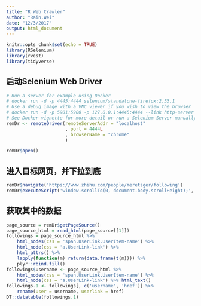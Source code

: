 ```yaml
---
title: "R Web Crawler"
author: "Rain.Wei"
date: "12/3/2017"
output: html_document
---
```


```r
knitr::opts_chunk$set(echo = TRUE) 
library(RSelenium) 
library(rvest) 
library(tidyverse) 
```

## 启动Selenium Web Driver  

```r
# Run a server for example using Docker
# docker run -d -p 4445:4444 selenium/standalone-firefox:2.53.1
# Use a debug image with a VNC viewer if you wish to view the browser
# docker run -d -p 5901:5900 -p 127.0.0.1:4445:4444 --link http-server selenium/standalone-firefox-debug:2.53.1
# See Docker vignette for more detail or run a Selenium Server manually.
remDr <- remoteDriver(remoteServerAddr = "localhost" 
                      , port = 4444L
                      , browserName = "chrome"
                      )

remDr$open() 
```

## 进入目标网页，并下拉到底   

```r
remDr$navigate('https://www.zhihu.com/people/meretsger/following')
remDr$executeScript('window.scrollTo(0, document.body.scrollHeight);', args = list("dummy"))
```

## 获取其中的数据   

```r
page_source = remDr$getPageSource() 
page_source_html = read_html(page_source[[1]])
followings = page_source_html %>% 
    html_nodes(css = 'span.UserLink.UserItem-name') %>% 
    html_node(css = 'a.UserLink-link') %>% 
    html_attrs() %>% 
    lapply(function(m) return(data.frame(t(m)))) %>% 
    plyr::rbind.fill() 
followings$username <- page_source_html %>% 
    html_nodes(css = 'span.UserLink.UserItem-name') %>% 
    html_node(css = 'a.UserLink-link') %>% html_text() 
followings.1 <- followings[, c('username', 'href')] %>% 
    rename(user = username, userlink = href)
DT::datatable(followings.1) 
```

```r

```

